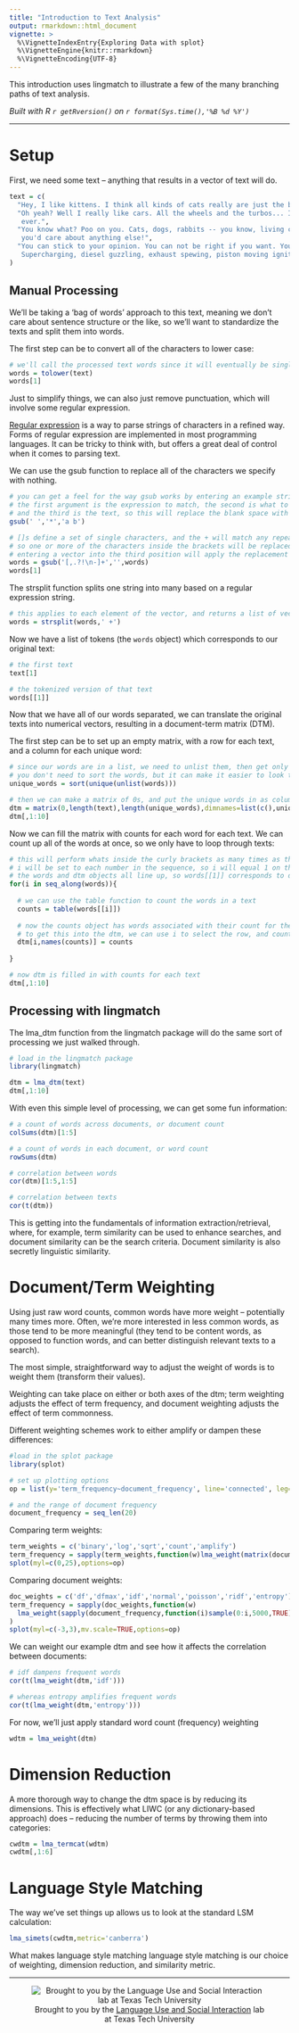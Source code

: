 ```yaml
---
title: "Introduction to Text Analysis"
output: rmarkdown::html_document
vignette: >
  %\VignetteIndexEntry{Exploring Data with splot}
  %\VignetteEngine{knitr::rmarkdown}
  %\VignetteEncoding{UTF-8}
---
```


This introduction uses lingmatch to illustrate a few of the many branching paths of text analysis.

*Built with R 
`r getRversion()`
on 
`r format(Sys.time(),'%B %d %Y')`*

***
# Setup

First, we need some text -- anything that results in a vector of text will do.
```r
text = c(
  "Hey, I like kittens. I think all kinds of cats really are just the best pet ever.",
  "Oh yeah? Well I really like cars. All the wheels and the turbos... I think that's the best
   ever.",
  "You know what? Poo on you. Cats, dogs, rabbits -- you know, living creatures... to think
   you'd care about anything else!",
  "You can stick to your opinion. You can not be right if you want. You know what life's about?
   Supercharging, diesel guzzling, exhaust spewing, piston moving ignitions."
)
```

## Manual Processing

We'll be taking a 'bag of words' approach to this text, meaning we don't care about sentence structure or the like,
so we'll want to standardize the texts and split them into words.

The first step can be to convert all of the characters to lower case:
```r
# we'll call the processed text words since it will eventually be single words
words = tolower(text)
words[1]
```

Just to simplify things, we can also just remove punctuation, which will involve some regular expression.

[Regular expression](https://en.wikipedia.org/wiki/Regular_expression) is a way to parse strings of characters
in a refined way. Forms of regular expression are implemented in most programming languages. It can be tricky to
think with, but offers a great deal of control when it comes to parsing text.

We can use the gsub function to replace all of the characters we specify with nothing.
```r
# you can get a feel for the way gsub works by entering an example string;
# the first argument is the expression to match, the second is what to replace it with,
# and the third is the text, so this will replace the blank space with an asterisk
gsub(' ','*','a b')

# []s define a set of single characters, and the + will match any repeats,
# so one or more of the characters inside the brackets will be replaced with nothing.
# entering a vector into the third position will apply the replacement to each element
words = gsub('[,.?!\n-]+','',words)
words[1]
```

The strsplit function splits one string into many based on a regular expression string.
```r
# this applies to each element of the vector, and returns a list of vectors
words = strsplit(words,' +')
```

Now we have a list of tokens (the `words` object) which corresponds to our original text:
```r
# the first text
text[1]

# the tokenized version of that text
words[[1]]
```

Now that we have all of our words separated, we can translate the original texts into numerical vectors,
resulting in a document-term matrix (DTM).

The first step can be to set up an empty matrix, with a row for each text, and a column for each unique word:
```r
# since our words are in a list, we need to unlist them, then get only the unique ones
# you don't need to sort the words, but it can make it easier to look through
unique_words = sort(unique(unlist(words)))

# then we can make a matrix of 0s, and put the unique words in as column names
dtm = matrix(0,length(text),length(unique_words),dimnames=list(c(),unique_words))
dtm[,1:10]
```

Now we can fill the matrix with counts for each word for each text.
We can count up all of the words at once, so we only have to loop through texts:
```r
# this will perform whats inside the curly brackets as many times as there are texts
# i will be set to each number in the sequence, so i will equal 1 on the first run, and so on
# the words and dtm objects all line up, so words[[1]] corresponds to dtm[1,]
for(i in seq_along(words)){
  
  # we can use the table function to count the words in a text
  counts = table(words[[i]])
  
  # now the counts object has words associated with their count for the ith text
  # to get this into the dtm, we can use i to select the row, and counts' names to select the columns
  dtm[i,names(counts)] = counts
  
}

# now dtm is filled in with counts for each text
dtm[,1:10]
```

## Processing with lingmatch

The lma_dtm function from the lingmatch package will do the same sort of processing
we just walked through.
```r
# load in the lingmatch package
library(lingmatch)

dtm = lma_dtm(text)
dtm[,1:10]
```

With even this simple level of processing, we can get some fun information:
```r
# a count of words across documents, or document count
colSums(dtm)[1:5]

# a count of words in each document, or word count
rowSums(dtm)

# correlation between words
cor(dtm)[1:5,1:5]

# correlation between texts
cor(t(dtm))
```

This is getting into the fundamentals of information extraction/retrieval,
where, for example, term similarity can be used to enhance searches,
and document similarity can be the search criteria.
Document similarity is also secretly linguistic similarity.

# Document/Term Weighting

Using just raw word counts, common words have more weight -- potentially many times more.
Often, we're more interested in less common words, as those tend to be more meaningful
(they tend to be content words, as opposed to function words, and can better distinguish
relevant texts to a search).

The most simple, straightforward way to adjust the weight of words is to weight them
(transform their values).

Weighting can take place on either or both axes of the dtm; term weighting adjusts the
effect of term frequency, and document weighting adjusts the effect of term commonness.

Different weighting schemes work to either amplify or dampen these differences:
```r
#load in the splot package
library(splot)

# set up plotting options
op = list(y='term_frequency~document_frequency', line='connected', leg='outside')

# and the range of document frequency
document_frequency = seq_len(20)
```

Comparing term weights:
```r
term_weights = c('binary','log','sqrt','count','amplify')
term_frequency = sapply(term_weights,function(w)lma_weight(matrix(document_frequency,1),w,FALSE))
splot(myl=c(0,25),options=op)
```

Comparing document weights:
```r
doc_weights = c('df','dfmax','idf','normal','poisson','ridf','entropy')
term_frequency = sapply(doc_weights,function(w)
  lma_weight(sapply(document_frequency,function(i)sample(0:i,5000,TRUE)),w,FALSE,doc.only=TRUE)
)
splot(myl=c(-3,3),mv.scale=TRUE,options=op)
```

We can weight our example dtm and see how it affects the correlation between documents:
```r
# idf dampens frequent words
cor(t(lma_weight(dtm,'idf')))

# whereas entropy amplifies frequent words
cor(t(lma_weight(dtm,'entropy')))
```

For now, we'll just apply standard word count (frequency) weighting
```r
wdtm = lma_weight(dtm)
```

# Dimension Reduction

A more thorough way to change the dtm space is by reducing its dimensions.
This is effectively what LIWC (or any dictionary-based approach) does --
reducing the number of terms by throwing them into categories:
```r
cwdtm = lma_termcat(wdtm)
cwdtm[,1:6]
```

# Language Style Matching

The way we've set things up allows us to look at the standard LSM calculation:
```r
lma_simets(cwdtm,metric='canberra')
```

What makes language style matching language style matching is our choice of weighting,
dimension reduction, and similarity metric.

***
<div style='text-align:center'>
![Brought to you by the <a href="https://www.depts.ttu.edu/psy/lusi/resources.php" target="_blank">Language Use and Social Interaction</a> lab at Texas Tech University](https://www.depts.ttu.edu/psy/lusi/files/lusi.jpg)
</div>
